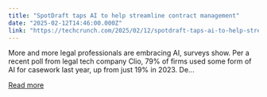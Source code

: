 ```yaml
---
title: "SpotDraft taps AI to help streamline contract management"
date: "2025-02-12T14:46:00.000Z"
link: "https://techcrunch.com/2025/02/12/spotdraft-taps-ai-to-help-streamline-contract-management/"
---
```


More and more legal professionals are embracing AI, surveys show. Per a recent poll from legal tech company Clio, 79% of firms used some form of AI for casework last year, up from just 19% in 2023. De...

[Read more](https://techcrunch.com/2025/02/12/spotdraft-taps-ai-to-help-streamline-contract-management/)
